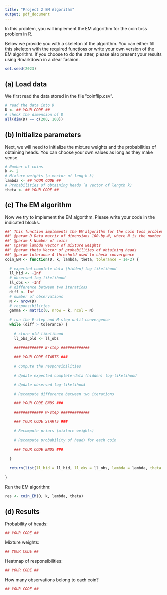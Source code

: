 ```yaml
---
title: "Project 2 EM Algorithm"
output: pdf_document
---
```


In this problem, you will implement the EM algorithm for the coin toss problem in R.

Below we provide you with a skeleton of the algorithm. You can either fill this skeleton with the required functions or write your own version of the EM algorithm. If you choose to do the latter, please also present your results using Rmarkdown in a clear fashion.

```r
set.seed(2023)
```

## (a) Load data

We first read the data stored in the file "coinflip.csv". 

```r
# read the data into D
D <- ## YOUR CODE ##
# check the dimension of D
all(dim(D) == c(200, 100))
```

## (b) Initialize parameters

Next, we will need to initialize the mixture weights and the probabilities of obtaining heads. You can choose your own values as long as they make sense.

```r
# Number of coins
k <- 2
# Mixture weights (a vector of length k)
lambda <- ## YOUR CODE ##
# Probabilities of obtaining heads (a vector of length k)
theta <- ## YOUR CODE ##
```

## (c) The EM algorithm

Now we try to implement the EM algorithm. Please write your code in the indicated blocks.

```r
##' This function implements the EM algorithm for the coin toss problem
##' @param D Data matrix of dimensions 100-by-N, where N is the number of observations
##' @param k Number of coins
##' @param lambda Vector of mixture weights
##' @param theta Vector of probabilities of obtaining heads
##' @param tolerance A threshold used to check convergence
coin_EM <- function(D, k, lambda, theta, tolerance = 1e-2) {
  
  # expected complete-data (hidden) log-likelihood
  ll_hid <- -Inf
  # observed log-likelihood
  ll_obs <- -Inf
  # difference between two iterations
  diff <- Inf
  # number of observations
  N <- nrow(D)
  # responsibilities
  gamma <- matrix(0, nrow = k, ncol = N)
  
  # run the E-step and M-step until convergence 
  while (diff > tolerance) {
    
    # store old likelihood
    ll_obs_old <- ll_obs
    
    ############# E-step #############
    
    ### YOUR CODE STARTS ###
    
    # Compute the responsibilities
    
    # Update expected complete-data (hidden) log-likelihood
    
    # Update observed log-likelihood
    
    # Recompute difference between two iterations
    
    ### YOUR CODE ENDS ###
    
    ############# M-step #############
    
    ### YOUR CODE STARTS ###
    
    # Recompute priors (mixture weights)
    
    # Recompute probability of heads for each coin
    
    ### YOUR CODE ENDS ###
    
  }
  
  return(list(ll_hid = ll_hid, ll_obs = ll_obs, lambda = lambda, theta = theta, gamma = gamma))
  
}
```

Run the EM algorithm:

```r
res <- coin_EM(D, k, lambda, theta)
```


## (d) Results

Probability of heads:

```r
## YOUR CODE ##
```

Mixture weights:

```r
## YOUR CODE ##
```

Heatmap of responsibilities:

```r
## YOUR CODE ##
```

How many observations belong to each coin?

```r
## YOUR CODE ##
```
